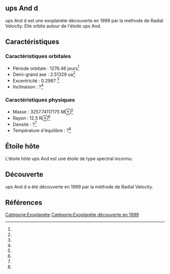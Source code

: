 == ups And d ==

{{Infobox Exoplanète
| nom = ups And d
| image = 
| légende = 
| étoile = ups And
| constellation = 
| ascension_droite = 
| déclinaison = 
| distance = ?
| type_spectral = ?
| masse = 3257.74117175 M⊕<ref></ref>
| rayon = 12.5 R⊕<ref></ref>
| densité = ?<ref></ref>
| gravité = ?<ref></ref>
| température = ?<ref></ref>
| période = 1276.46 j<ref></ref>
| demi_grand_axe = 2.51329 ua<ref></ref>
| excentricité = 0.2987 <ref></ref>
| inclinaison = ?<ref></ref>
| méthode_découverte = Radial Velocity
| date_découverte = 1999
| statut = Confirmée
}}

ups And d est une exoplanète découverte en 1999 par la méthode de Radial Velocity. Elle orbite autour de l'étoile ups And.

== Caractéristiques ==

=== Caractéristiques orbitales ===
* Période orbitale : 1276.46 jours<ref></ref>
* Demi-grand axe : 2.51329 ua<ref></ref>
* Excentricité : 0.2987 <ref></ref>
* Inclinaison : ?<ref></ref>

=== Caractéristiques physiques ===
* Masse : 3257.74117175 M⊕<ref></ref>
* Rayon : 12.5 R⊕<ref></ref>
* Densité : ?<ref></ref>
* Température d'équilibre : ?<ref></ref>

== Étoile hôte ==

{{Infobox Étoile
| nom = ups And
| image = 
| légende = 
| constellation = 
| ascension_droite = 
| déclinaison = 
| distance = ?
| type_spectral = ?
| magnitude_absolue = 
| magnitude_apparente = 
| masse = ?<ref></ref>
| rayon = ?<ref></ref>
| température = ?<ref></ref>
| métallicité = ?<ref></ref>
| âge = ?<ref></ref>
}}

L'étoile hôte ups And est une étoile de type spectral inconnu.

== Découverte ==

ups And d a été découverte en 1999 par la méthode de Radial Velocity.

== Références ==
<references />

[[Catégorie:Exoplanète]]
[[Catégorie:Exoplanète découverte en 1999]]
